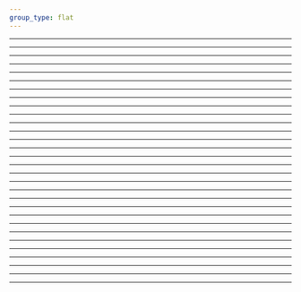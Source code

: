 ```yaml
---
group_type: flat
---
```



<AppEntitlementOwners/>

---
<AppEntitlementSearch/>

---
<AppEntitlementUserBinding/>

---
<AppEntitlements/>

---
<AppOwners/>

---
<AppReport/>

---
<AppReportAction/>

---
<AppResource/>

---
<AppResourceOwners/>

---
<AppResourceSearch/>

---
<AppResourceType/>

---
<AppSearch/>

---
<AppUsageControls/>

---
<AppUser/>

---
<Apps/>

---
<AttributeSearch/>

---
<Attributes/>

---
<Auth/>

---
<Connector/>

---
<Directory/>

---
<PersonalClient/>

---
<Policies/>

---
<PolicySearch/>

---
<RequestCatalogManagement/>

---
<RequestCatalogSearch/>

---
<Roles/>

---
<Task/>

---
<TaskActions/>

---
<TaskSearch/>

---
<User/>

---
<UserSearch/>

